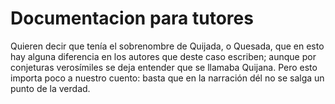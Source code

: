 

# Documentacion para tutores

Quieren decir que tenía el sobrenombre de Quijada, o Quesada, que en esto hay alguna diferencia en los autores que deste caso escriben; aunque por conjeturas verosímiles se deja entender que se llamaba Quijana.
Pero esto importa poco a nuestro cuento: basta que en la narración dél no se salga un punto de la verdad.


